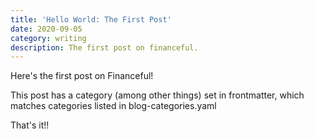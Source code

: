 ```yaml
---
title: 'Hello World: The First Post'
date: 2020-09-05
category: writing
description: The first post on financeful.
---
```


Here's the first post on Financeful!

This post has a category (among other things) set in frontmatter, which matches categories listed in blog-categories.yaml

That's it!!

